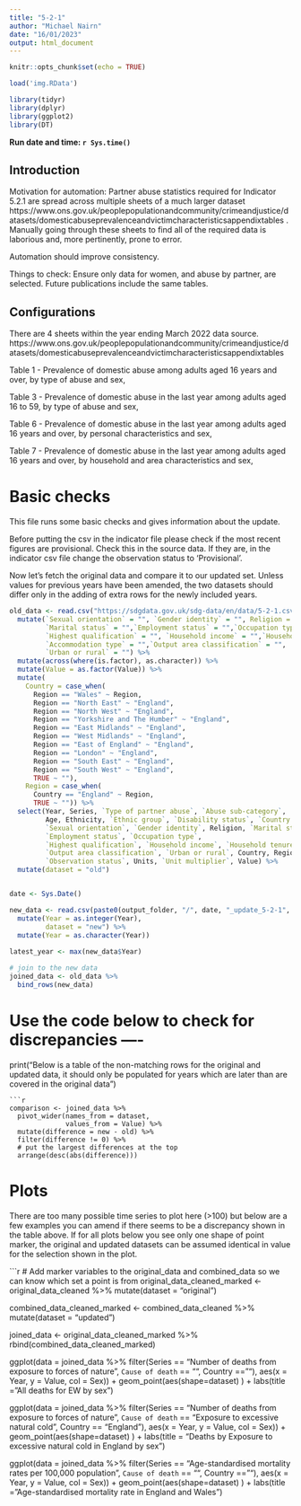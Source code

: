 ```yaml
---
title: "5-2-1"
author: "Michael Nairn"
date: "16/01/2023"
output: html_document
---
```



```r
knitr::opts_chunk$set(echo = TRUE)
```

```r
load('img.RData')
```



```r
library(tidyr)
library(dplyr)
library(ggplot2)
library(DT)
```

**Run date and time: `r Sys.time()`**

## Introduction

Motivation for automation: 
Partner abuse statistics required for Indicator 5.2.1 are spread across multiple sheets of a much larger dataset  https://www.ons.gov.uk/peoplepopulationandcommunity/crimeandjustice/datasets/domesticabuseprevalenceandvictimcharacteristicsappendixtables . Manually going through these sheets to find all of the
required data is laborious and, more pertinently, prone to error. 

Automation should improve consistency. 


Things to check:
Ensure only data for women, and abuse by partner, are selected.
Future publications include the same tables. 



## Configurations

There are 4 sheets within the year ending March 2022 data source.
https://www.ons.gov.uk/peoplepopulationandcommunity/crimeandjustice/datasets/domesticabuseprevalenceandvictimcharacteristicsappendixtables

Table 1 - Prevalence of domestic abuse among adults aged 16 years and over, by type of abuse and sex, 

Table 3 - Prevalence of domestic abuse in the last year among adults aged 16 to 59, by type of abuse and sex, 

Table 6 - Prevalence of domestic abuse in the last year among adults aged 16 years and over, by personal characteristics and sex, 

Table 7 - Prevalence of domestic abuse in the last year among adults aged 16 years and over, by household and area characteristics and sex, 


# Basic checks

This file runs some basic checks and gives information about the update.
  
Before putting the csv in the indicator file please check if the most recent 
figures are provisional. Check this in the source data. If they 
are, in the indicator csv file change the observation status to 'Provisional'.


Now let's fetch the original data and compare it to our updated set. Unless values for previous years have been amended, the two datasets should differ only in the adding of extra rows for the newly included years.



```r
old_data <- read.csv("https://sdgdata.gov.uk/sdg-data/en/data/5-2-1.csv", check.names = FALSE) %>% 
  mutate(`Sexual orientation` = "", `Gender identity` = "", Religion = "",
         `Marital status` = "",`Employment status` = "",`Occupation type` = "",
         `Highest qualification` = "", `Household income` = "",`Household tenure` = "",
         `Accommodation type` = "",`Output area classification` = "",
         `Urban or rural` = "") %>%
  mutate(across(where(is.factor), as.character)) %>% 
  mutate(Value = as.factor(Value)) %>%
  mutate(
    Country = case_when(
      Region == "Wales" ~ Region, 
      Region == "North East" ~ "England", 
      Region == "North West" ~ "England", 
      Region == "Yorkshire and The Humber" ~ "England", 
      Region == "East Midlands" ~ "England", 
      Region == "West Midlands" ~ "England", 
      Region == "East of England" ~ "England", 
      Region == "London" ~ "England", 
      Region == "South East" ~ "England",
      Region == "South West" ~ "England",
      TRUE ~ ""),
    Region = case_when(
      Country == "England" ~ Region,
      TRUE ~ "")) %>%
  select(Year, Series, `Type of partner abuse`, `Abuse sub-category`,
         Age, Ethnicity, `Ethnic group`, `Disability status`, `Country of birth`,
         `Sexual orientation`, `Gender identity`, Religion, `Marital status`,
         `Employment status`, `Occupation type`,
         `Highest qualification`, `Household income`, `Household tenure`, `Accommodation type`,
         `Output area classification`, `Urban or rural`, Country, Region, 
         `Observation status`, Units, `Unit multiplier`, Value) %>%
  mutate(dataset = "old") 


date <- Sys.Date()

new_data <- read.csv(paste0(output_folder, "/", date, "_update_5-2-1", ".csv"), check.names = FALSE) %>% 
  mutate(Year = as.integer(Year),
         dataset = "new") %>%
  mutate(Year = as.character(Year)) 
          
latest_year <- max(new_data$Year)

# join to the new data
joined_data <- old_data %>% 
  bind_rows(new_data) 

```


# Use the code below to check for discrepancies ----
print("Below is a table of the non-matching rows for the original and updated data, it should only be populated for years which are later than are covered in the original data")

```
```r
comparison <- joined_data %>% 
  pivot_wider(names_from = dataset,
              values_from = Value) %>% 
  mutate(difference = new - old) %>% 
  filter(difference != 0) %>% 
  # put the largest differences at the top
  arrange(desc(abs(difference)))
```



# Plots
There are too many possible time series to plot here (>100) but below are a few examples you can amend if there seems to be a discrepancy shown in the table above. If for all plots below you see only one shape of point marker, the original and updated datasets can be assumed identical in value for the selection shown in the plot.


```r

# Add marker variables to the original_data and combined_data so we can know which set a point is from
original_data_cleaned_marked <- original_data_cleaned %>% 
  mutate(dataset = "original")
  
combined_data_cleaned_marked <- combined_data_cleaned %>% 
  mutate(dataset = "updated")
  
joined_data <- original_data_cleaned_marked %>% rbind(combined_data_cleaned_marked)

ggplot(data = joined_data %>% filter(Series == "Number of deaths from exposure to forces of nature", `Cause of death` == "", Country == ""),
       aes(x = Year, y = Value, col = Sex)) + geom_point(aes(shape=dataset) ) +
  labs(title = "All deaths for EW by sex")

ggplot(data = joined_data %>% filter(Series == "Number of deaths from exposure to forces of nature", `Cause of death` == "Exposure to excessive natural cold", Country == "England"),
       aes(x = Year, y = Value, col = Sex)) + geom_point(aes(shape=dataset) ) +
  labs(title = "Deaths by Exposure to excessive natural cold in England by sex")

ggplot(data = joined_data %>% filter(Series == "Age-standardised mortality rates per 100,000 population", `Cause of death` == "", Country == ""),
       aes(x = Year, y = Value, col = Sex)) + geom_point(aes(shape=dataset) ) +
  labs(title = "Age-standardised mortality rate in England and Wales")
